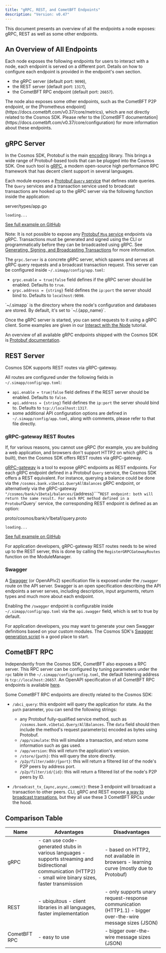 ```yaml
---
title: "gRPC, REST, and CometBFT Endpoints"
description: "Version: v0.47"
---
```


<Note>
  This document presents an overview of all the endpoints a node exposes: gRPC, REST as well as some other endpoints.
</Note>

## An Overview of All Endpoints[​](#an-overview-of-all-endpoints "Direct link to An Overview of All Endpoints")

Each node exposes the following endpoints for users to interact with a node, each endpoint is served on a different port. Details on how to configure each endpoint is provided in the endpoint's own section.

* the gRPC server (default port: `9090`),
* the REST server (default port: `1317`),
* the CometBFT RPC endpoint (default port: `26657`).

<Check>
  The node also exposes some other endpoints, such as the CometBFT P2P endpoint, or the [Prometheus endpoint](https://docs.cometbft.com/v0.37/core/metrics), which are not directly related to the Cosmos SDK. Please refer to the [CometBFT documentation](https://docs.cometbft.com/v0.37/core/configuration) for more information about these endpoints.
</Check>

## gRPC Server[​](#grpc-server "Direct link to gRPC Server")

In the Cosmos SDK, Protobuf is the main [encoding](/v0.47/learn/advanced/encoding) library. This brings a wide range of Protobuf-based tools that can be plugged into the Cosmos SDK. One such tool is [gRPC](https://grpc.io), a modern open-source high performance RPC framework that has decent client support in several languages.

Each module exposes a [Protobuf `Query` service](/v0.47/build/building-modules/messages-and-queries#queries) that defines state queries. The `Query` services and a transaction service used to broadcast transactions are hooked up to the gRPC server via the following function inside the application:

server/types/app.go

```
loading...
```

[See full example on GitHub](https://github.com/cosmos/cosmos-sdk/blob/v0.47.0-rc1/server/types/app.go#L46-L48)

Note: It is not possible to expose any [Protobuf `Msg` service](/v0.47/build/building-modules/messages-and-queries#messages) endpoints via gRPC. Transactions must be generated and signed using the CLI or programmatically before they can be broadcasted using gRPC. See [Generating, Signing, and Broadcasting Transactions](/v0.47/user/run-node/txs) for more information.

The `grpc.Server` is a concrete gRPC server, which spawns and serves all gRPC query requests and a broadcast transaction request. This server can be configured inside `~/.simapp/config/app.toml`:

* `grpc.enable = true|false` field defines if the gRPC server should be enabled. Defaults to `true`.
* `grpc.address = {string}` field defines the `ip:port` the server should bind to. Defaults to `localhost:9090`.

<Check>
  `~/.simapp` is the directory where the node's configuration and databases are stored. By default, it's set to `~/.{app_name}`.
</Check>

Once the gRPC server is started, you can send requests to it using a gRPC client. Some examples are given in our [Interact with the Node](/v0.47/user/run-node/interact-node#using-grpc) tutorial.

An overview of all available gRPC endpoints shipped with the Cosmos SDK is [Protobuf documentation](https://buf.build/cosmos/cosmos-sdk).

## REST Server[​](#rest-server "Direct link to REST Server")

Cosmos SDK supports REST routes via gRPC-gateway.

All routes are configured under the following fields in `~/.simapp/config/app.toml`:

* `api.enable = true|false` field defines if the REST server should be enabled. Defaults to `false`.
* `api.address = {string}` field defines the `ip:port` the server should bind to. Defaults to `tcp://localhost:1317`.
* some additional API configuration options are defined in `~/.simapp/config/app.toml`, along with comments, please refer to that file directly.

### gRPC-gateway REST Routes[​](#grpc-gateway-rest-routes "Direct link to gRPC-gateway REST Routes")

If, for various reasons, you cannot use gRPC (for example, you are building a web application, and browsers don't support HTTP2 on which gRPC is built), then the Cosmos SDK offers REST routes via gRPC-gateway.

[gRPC-gateway](https://grpc-ecosystem.github.io/grpc-gateway/) is a tool to expose gRPC endpoints as REST endpoints. For each gRPC endpoint defined in a Protobuf `Query` service, the Cosmos SDK offers a REST equivalent. For instance, querying a balance could be done via the `/cosmos.bank.v1beta1.QueryAllBalances` gRPC endpoint, or alternatively via the gRPC-gateway ``"/cosmos/bank/v1beta1/balances/``{address}```"` REST endpoint: both will return the same result. For each RPC method defined in a Protobuf `Query` service, the corresponding REST endpoint is defined as an option:

proto/cosmos/bank/v1beta1/query.proto

```
loading...
```

[See full example on GitHub](https://github.com/cosmos/cosmos-sdk/blob/v0.47.0-rc1/proto/cosmos/bank/v1beta1/query.proto#L23-L30)

For application developers, gRPC-gateway REST routes needs to be wired up to the REST server, this is done by calling the `RegisterGRPCGatewayRoutes` function on the ModuleManager.

### Swagger[​](#swagger "Direct link to Swagger")

A [Swagger](https://swagger.io/) (or OpenAPIv2) specification file is exposed under the `/swagger` route on the API server. Swagger is an open specification describing the API endpoints a server serves, including description, input arguments, return types and much more about each endpoint.

Enabling the `/swagger` endpoint is configurable inside `~/.simapp/config/app.toml` via the `api.swagger` field, which is set to true by default.

For application developers, you may want to generate your own Swagger definitions based on your custom modules. The Cosmos SDK's [Swagger generation script](https://github.com/cosmos/cosmos-sdk/blob/v0.47.0-rc1/scripts/protoc-swagger-gen.sh) is a good place to start.

## CometBFT RPC[​](#cometbft-rpc "Direct link to CometBFT RPC")

Independently from the Cosmos SDK, CometBFT also exposes a RPC server. This RPC server can be configured by tuning parameters under the `rpc` table in the `~/.simapp/config/config.toml`, the default listening address is `tcp://localhost:26657`. An OpenAPI specification of all CometBFT RPC endpoints is available [here](https://docs.cometbft.com/master/rpc/).

Some CometBFT RPC endpoints are directly related to the Cosmos SDK:

* `/abci_query`: this endpoint will query the application for state. As the `path` parameter, you can send the following strings:

  * any Protobuf fully-qualified service method, such as `/cosmos.bank.v1beta1.Query/AllBalances`. The `data` field should then include the method's request parameter(s) encoded as bytes using Protobuf.
  * `/app/simulate`: this will simulate a transaction, and return some information such as gas used.
  * `/app/version`: this will return the application's version.
  * `/store/{path}`: this will query the store directly.
  * `/p2p/filter/addr/{port}`: this will return a filtered list of the node's P2P peers by address port.
  * `/p2p/filter/id/{id}`: this will return a filtered list of the node's P2P peers by ID.

* `/broadcast_tx_{aync,async,commit}`: these 3 endpoint will broadcast a transaction to other peers. CLI, gRPC and REST expose [a way to broadcast transations](/v0.47/learn/advanced/transactions#broadcasting-the-transaction), but they all use these 3 CometBFT RPCs under the hood.

## Comparison Table[​](#comparison-table "Direct link to Comparison Table")

| Name         | Advantages                                                                                                                                                      | Disadvantages                                                                                              |
| ------------ | --------------------------------------------------------------------------------------------------------------------------------------------------------------- | ---------------------------------------------------------------------------------------------------------- |
| gRPC         | - can use code-generated stubs in various languages - supports streaming and bidirectional communication (HTTP2) - small wire binary sizes, faster transmission | - based on HTTP2, not available in browsers - learning curve (mostly due to Protobuf)                      |
| REST         | - ubiquitous - client libraries in all languages, faster implementation                                                                                         | - only supports unary request-response communication (HTTP1.1) - bigger over-the-wire message sizes (JSON) |
| CometBFT RPC | - easy to use                                                                                                                                                   | - bigger over-the-wire message sizes (JSON)                                                                |

